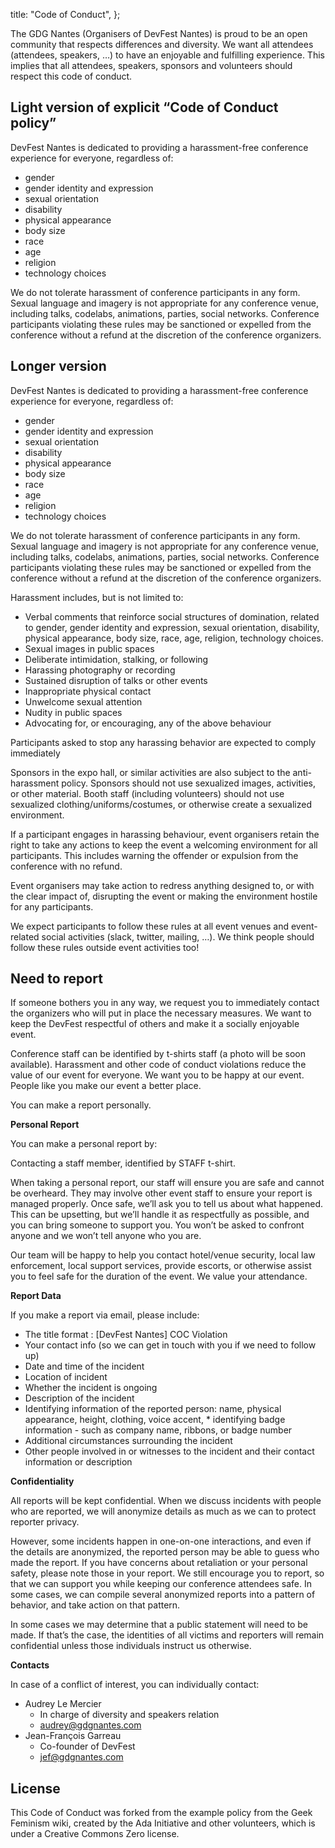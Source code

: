   title: "Code of Conduct",
};

<PrimarySection>

The GDG Nantes (Organisers of DevFest Nantes) is proud to be an open community that respects differences and diversity. We want all attendees (attendees, speakers, …) to have an enjoyable and fulfilling experience. This implies that all attendees, speakers, sponsors and volunteers should respect this code of conduct.

## Light version of explicit “Code of Conduct policy”

DevFest Nantes is dedicated to providing a harassment-free conference experience for everyone, regardless of:

- gender
- gender identity and expression
- sexual orientation
- disability
- physical appearance
- body size
- race
- age
- religion
- technology choices

We do not tolerate harassment of conference participants in any form. Sexual language and imagery is not appropriate for any conference venue, including talks, codelabs, animations, parties, social networks. Conference participants violating these rules may be sanctioned or expelled from the conference without a refund at the discretion of the conference organizers.

## Longer version

DevFest Nantes is dedicated to providing a harassment-free conference experience for everyone, regardless of:

- gender
- gender identity and expression
- sexual orientation
- disability
- physical appearance
- body size
- race
- age
- religion
- technology choices

We do not tolerate harassment of conference participants in any form. Sexual language and imagery is not appropriate for any conference venue, including talks, codelabs, animations, parties, social networks. Conference participants violating these rules may be sanctioned or expelled from the conference without a refund at the discretion of the conference organizers.

Harassment includes, but is not limited to:

- Verbal comments that reinforce social structures of domination, related to gender, gender identity and expression, sexual orientation, disability, physical appearance, body size, race, age, religion, technology choices.
- Sexual images in public spaces
- Deliberate intimidation, stalking, or following
- Harassing photography or recording
- Sustained disruption of talks or other events
- Inappropriate physical contact
- Unwelcome sexual attention
- Nudity in public spaces
- Advocating for, or encouraging, any of the above behaviour

Participants asked to stop any harassing behavior are expected to comply immediately

Sponsors in the expo hall, or similar activities are also subject to the anti-harassment policy. Sponsors should not use sexualized images, activities, or other material. Booth staff (including volunteers) should not use sexualized clothing/uniforms/costumes, or otherwise create a sexualized environment.

If a participant engages in harassing behaviour, event organisers retain the right to take any actions to keep the event a welcoming environment for all participants. This includes warning the offender or expulsion from the conference with no refund.

Event organisers may take action to redress anything designed to, or with the clear impact of, disrupting the event or making the environment hostile for any participants.

We expect participants to follow these rules at all event venues and event-related social activities (slack, twitter, mailing, …). We think people should follow these rules outside event activities too!

## Need to report

If someone bothers you in any way, we request you to immediately contact the organizers who will put in place the necessary measures. We want to keep the DevFest respectful of others and make it a socially enjoyable event.

Conference staff can be identified by t-shirts staff (a photo will be soon available). Harassment and other code of conduct violations reduce the value of our event for everyone. We want you to be happy at our event. People like you make our event a better place.

You can make a report personally.

**Personal Report**

You can make a personal report by:

Contacting a staff member, identified by STAFF t-shirt.

When taking a personal report, our staff will ensure you are safe and cannot be overheard. They may involve other event staff to ensure your report is managed properly. Once safe, we’ll ask you to tell us about what happened. This can be upsetting, but we’ll handle it as respectfully as possible, and you can bring someone to support you. You won’t be asked to confront anyone and we won’t tell anyone who you are.

Our team will be happy to help you contact hotel/venue security, local law enforcement, local support services, provide escorts, or otherwise assist you to feel safe for the duration of the event. We value your attendance.

**Report Data**

If you make a report via email, please include:

- The title format : [DevFest Nantes] COC Violation
- Your contact info (so we can get in touch with you if we need to follow up)
- Date and time of the incident
- Location of incident
- Whether the incident is ongoing
- Description of the incident
- Identifying information of the reported person: name, physical appearance, height, clothing, voice accent, \* identifying badge information - such as company name, ribbons, or badge number
- Additional circumstances surrounding the incident
- Other people involved in or witnesses to the incident and their contact information or description

**Confidentiality**

All reports will be kept confidential. When we discuss incidents with people who are reported, we will anonymize details as much as we can to protect reporter privacy.

However, some incidents happen in one-on-one interactions, and even if the details are anonymized, the reported person may be able to guess who made the report. If you have concerns about retaliation or your personal safety, please note those in your report. We still encourage you to report, so that we can support you while keeping our conference attendees safe. In some cases, we can compile several anonymized reports into a pattern of behavior, and take action on that pattern.

In some cases we may determine that a public statement will need to be made. If that’s the case, the identities of all victims and reporters will remain confidential unless those individuals instruct us otherwise.

**Contacts**

In case of a conflict of interest, you can individually contact:

- Audrey Le Mercier
  - In charge of diversity and speakers relation
  - audrey@gdgnantes.com
- Jean-François Garreau
  - Co-founder of DevFest
  - jef@gdgnantes.com

## License

This Code of Conduct was forked from the example policy from the Geek Feminism wiki, created by the Ada Initiative and other volunteers, which is under a Creative Commons Zero license.

</PrimarySection>
